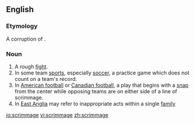 ==English==

===Etymology===
A corruption of {{term|skirmish}}.

===Noun===
{{en-noun}}

# A rough [[fight]].
# In some team [[sports]], especially [[soccer]], a practice game which does not count on a team's record.
# In [[American football]] or [[Canadian football]], a play that begins with a [[snap]] from the center while opposing teams are on either side of a line of scrimmage.
# In [[East Anglia]] may refer to inappropriate acts within a single [[family]]
[[io:scrimmage]]
[[vi:scrimmage]]
[[zh:scrimmage]]